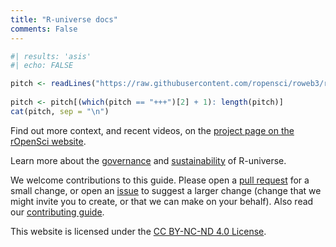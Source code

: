 ```yaml
---
title: "R-universe docs"
comments: False
---
```


```r
#| results: 'asis'
#| echo: FALSE

pitch <- readLines("https://raw.githubusercontent.com/ropensci/roweb3/refs/heads/main/content/r-universe/_index.md")
  
pitch <- pitch[(which(pitch == "+++")[2] + 1): length(pitch)]
cat(pitch, sep = "\n")

```

Find out more context, and recent videos, on the [project page on the rOpenSci website](https://ropensci.org/r-universe). 

Learn more about the [governance](#governance) and [sustainability](#funding) of R-universe.

We welcome contributions to this guide.
Please open a [pull request](https://github.com/r-universe-org/docs) for a small change,
or open an [issue](https://github.com/r-universe-org/docs/issues?q=sort%3Aupdated-desc+is%3Aissue+is%3Aopen) to suggest a larger change (change that we might invite you to create, 
or that we can make on your behalf).
Also read our [contributing guide](https://github.com/r-universe-org/docs/blob/main/.github/CONTRIBUTING.md).

This website is licensed under the [CC BY-NC-ND 4.0 License](https://creativecommons.org/licenses/by-nc-nd/4.0/).
